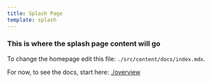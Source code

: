 ```yaml
---
title: Splash Page
template: splash
---
```


### This is where the splash page content will go

To change the homepage edit this file: `./src/content/docs/index.mdx`.

For now, to see the docs, start here: [./overview](./overview)